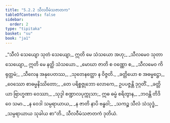```yaml
---
title: "5.2.2 သီလဝီမံသဇာတက"
tableOfContents: false
sidebar:
  order: 2
type: "tipitaka"
basket: "su"
book: "ja1"
---
```



<DynamicBreadcrumb />

<Division number="65" book="ja1" e="ch" v="22" p="128">

<Paragraph number="1223" book="ja1">
_“သီလံ သေယျော သုတံ သေယျော,_  
ဣတိ မေ သံသယော အဟု;_  
_သီလမေဝ သုတာ သေယျော,_  
ဣတိ မေ နတ္ထိ သံသယော._  

</Paragraph>

</Division>
<Division number="66" book="ja1" e="ch" v="22" p="128">

<Paragraph number="1224" type="verses" book="ja1">
_မောဃာ ဇာတိ စ ဝဏ္ဏော စ,_  
_သီလမေဝ ကိရုတ္တမံ;_  
_သီလေန အနုပေတဿ,_  
_သုတေနတ္ထော န ဝိဇ္ဇတိ._  

</Paragraph>

</Division>
<Division number="67" book="ja1" e="ch" v="22" p="128">

<Paragraph number="1225" type="verses" book="ja1">
_ခတ္တိယော စ အဓမ္မဋ္ဌော,_  
_ဝေဿော စာဓမ္မနိဿိတော;_  
_တေ ပရိစ္စဇ္ဇုဘော လောကေ,_  
ဥပပဇ္ဇန္တိ ဒုဂ္ဂတိံ._  

</Paragraph>

</Division>
<Division number="68" book="ja1" e="ch" v="22" p="128">

<Paragraph number="1226" type="verses" book="ja1">
_ခတ္တိယာ ဗြာဟ္မဏာ ဝေဿာ,_  
_သုဒ္ဒါ စဏ္ဍာလပုက္ကုသာ;_  
ဣဓ ဓမ္မံ စရိတွာန,_  
_ဘဝန္တိ တိဒိဝေ သမာ._  

</Paragraph>

</Division>
<Division number="69" book="ja1" e="ch" v="22" p="128">

<Paragraph number="1227" type="verses" book="ja1">
_န ဝေဒါ သမ္ပရာယာယ,_  
_န ဇာတိ နာပိ ဗန္ဓဝါ;_  
_သကဉ္စ သီလံ သံသုဒ္ဓံ,_  
_သမ္ပရာယာယ သုခါယ စာ”တိ._  


</Paragraph>
</Division>

<Paragraph number="1228" type="center" book="ja1">
သီလဝီမံသဇာတကံ ဒုတိယံ.
</Paragraph>